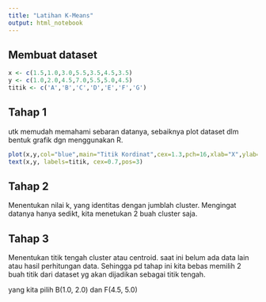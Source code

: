 ```yaml
---
title: "Latihan K-Means"
output: html_notebook
---
```


## Membuat dataset
```r
x <- c(1.5,1.0,3.0,5.5,3.5,4.5,3.5)
y <- c(1.0,2.0,4.5,7.0,5.5,5.0,4.5)
titik <- c('A','B','C','D','E','F','G')
```

## Tahap 1
utk memudah memahami sebaran datanya, sebaiknya plot dataset dlm bentuk grafik dgn menggunakan R.
```r
plot(x,y,col="blue",main="Titik Kordinat",cex=1.3,pch=16,xlab="X",ylab="Y")
text(x,y, labels=titik, cex=0.7,pos=3)
```
## Tahap 2
Menentukan nilai k, yang identitas dengan jumblah cluster. Mengingat datanya hanya sedikt, kita menetukan 2 buah cluster saja.

## Tahap 3
Menentukan titik tengah cluster atau centroid. saat ini belum ada data lain atau hasil perhitungan data. Sehingga pd tahap ini kita bebas memilih 2 buah titik dari dataset yg akan dijadikan sebagai titik tengah.

yang kita pilih B(1.0, 2.0) dan F(4.5, 5.0)

















